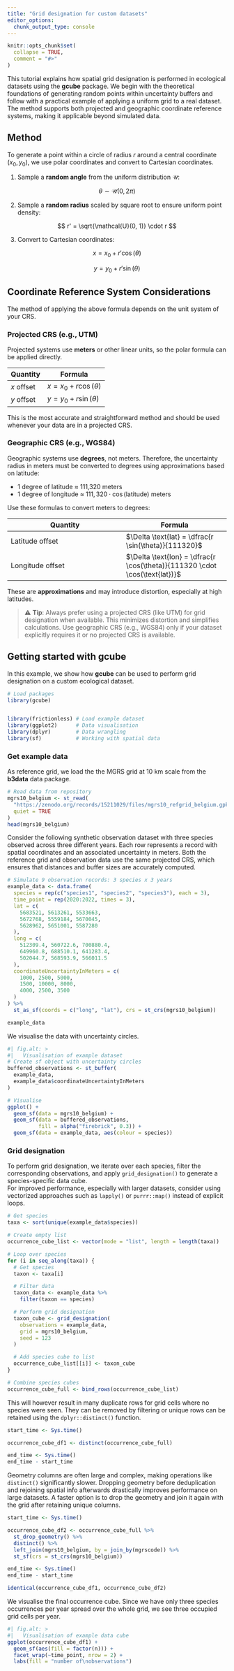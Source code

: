 ```yaml
---
title: "Grid designation for custom datasets"
editor_options: 
  chunk_output_type: console
---
```


```r
knitr::opts_chunk$set(
  collapse = TRUE,
  comment = "#>"
)
```

This tutorial explains how spatial grid designation is performed in ecological datasets using the **gcube** package. We begin with the theoretical foundations of generating random points within uncertainty buffers and follow with a practical example of applying a uniform grid to a real dataset. The method supports both projected and geographic coordinate reference systems, making it applicable beyond simulated data.

## Method

To generate a point within a circle of radius $r$ around a central coordinate $(x_0, y_0)$, we use polar coordinates and convert to Cartesian coordinates.

1. Sample a **random angle** from the uniform distribution $\mathcal{U}$:
   
$$
\theta \sim \mathcal{U}(0, 2\pi)
$$

2. Sample a **random radius** scaled by square root to ensure uniform point density:

$$
r' = \sqrt{\mathcal{U}(0, 1)} \cdot r
$$

3. Convert to Cartesian coordinates:

$$
x = x_0 + r' \cos(\theta)
$$

$$
y = y_0 + r' \sin(\theta)
$$

## Coordinate Reference System Considerations

The method of applying the above formula depends on the unit system of your CRS.

### Projected CRS (e.g., UTM)

Projected systems use **meters** or other linear units, so the polar formula can be applied directly.

| Quantity | Formula |
|----------|---------|
| $x$ offset | $x = x_0 + r \cos(\theta)$ |
| $y$ offset | $y = y_0 + r \sin(\theta)$ |

This is the most accurate and straightforward method and should be used whenever your data are in a projected CRS.

### Geographic CRS (e.g., WGS84)

Geographic systems use **degrees**, not meters. Therefore, the uncertainty radius in meters must be converted to degrees using approximations based on latitude:

- 1 degree of latitude ≈ 111,320 meters
- 1 degree of longitude ≈ $111{,}320 \cdot \cos(\text{latitude})$ meters

Use these formulas to convert meters to degrees:

| Quantity | Formula |
|----------|---------|
| Latitude offset | $\Delta \text{lat} = \dfrac{r \sin(\theta)}{111320}$ |
| Longitude offset | $\Delta \text{lon} = \dfrac{r \cos(\theta)}{111320 \cdot \cos(\text{lat})}$ |

These are **approximations** and may introduce distortion, especially at high latitudes.

> ⚠️ **Tip**: Always prefer using a projected CRS (like UTM) for grid designation when available. This minimizes distortion and simplifies calculations. Use geographic CRS (e.g., WGS84) only if your dataset explicitly requires it or no projected CRS is available.

## Getting started with gcube

In this example, we show how **gcube** can be used to perform grid designation on a custom ecological dataset.

```r
# Load packages
library(gcube)


library(frictionless) # Load example dataset
library(ggplot2)      # Data visualisation
library(dplyr)        # Data wrangling
library(sf)           # Working with spatial data
```

### Get example data

As reference grid, we load the the MGRS grid at 10 km scale from the **b3data** data package.

```r
# Read data from repository
mgrs10_belgium <- st_read(
  "https://zenodo.org/records/15211029/files/mgrs10_refgrid_belgium.gpkg",
  quiet = TRUE
)
head(mgrs10_belgium)
```

Consider the following synthetic observation dataset with three species observed across three different years. Each row represents a record with spatial coordinates and an associated uncertainty in meters.
Both the reference grid and observation data use the same projected CRS, which ensures that distances and buffer sizes are accurately computed.

```r
# Simulate 9 observation records: 3 species x 3 years
example_data <- data.frame(
  species = rep(c("species1", "species2", "species3"), each = 3),
  time_point = rep(2020:2022, times = 3),
  lat = c(
    5683521, 5613261, 5533663,
    5672768, 5559184, 5670045,
    5628962, 5651001, 5587280
  ),
  long = c(
    512309.4, 560722.6, 700880.4,
    649960.8, 688510.1, 641283.4,
    502044.7, 568593.9, 566011.5
  ),
  coordinateUncertaintyInMeters = c(
    1000, 2500, 5000,
    1500, 10000, 8000,
    4000, 2500, 3500
  )
) %>%
  st_as_sf(coords = c("long", "lat"), crs = st_crs(mgrs10_belgium))

example_data
```

We visualise the data with uncertainty circles.

```r
#| fig.alt: >
#|   Visualisation of example dataset
# Create sf object with uncertainty circles
buffered_observations <- st_buffer(
  example_data,
  example_data$coordinateUncertaintyInMeters
)

# Visualise
ggplot() +
  geom_sf(data = mgrs10_belgium) +
  geom_sf(data = buffered_observations,
          fill = alpha("firebrick", 0.3)) +
  geom_sf(data = example_data, aes(colour = species))
```

### Grid designation

To perform grid designation, we iterate over each species, filter the corresponding observations, and apply `grid_designation()` to generate a species-specific data cube.  
For improved performance, especially with larger datasets, consider using vectorized approaches such as `lapply()` or `purrr::map()` instead of explicit loops.

```r
# Get species
taxa <- sort(unique(example_data$species))

# Create empty list
occurrence_cube_list <- vector(mode = "list", length = length(taxa))

# Loop over species
for (i in seq_along(taxa)) {
  # Get species
  taxon <- taxa[i]

  # Filter data
  taxon_data <- example_data %>%
    filter(taxon == species)

  # Perform grid designation
  taxon_cube <- grid_designation(
    observations = example_data,
    grid = mgrs10_belgium,
    seed = 123
  )

  # Add species cube to list
  occurrence_cube_list[[i]] <- taxon_cube
}

# Combine species cubes
occurrence_cube_full <- bind_rows(occurrence_cube_list)
```

This will however result in many duplicate rows for grid cells where no species were seen.
They can be removed by filtering or unique rows can be retained using the `dplyr::distinct()` function.

```r
start_time <- Sys.time()

occurrence_cube_df1 <- distinct(occurrence_cube_full)

end_time <- Sys.time()
end_time - start_time
```

Geometry columns are often large and complex, making operations like `distinct()` significantly slower.
Dropping geometry before deduplication and rejoining spatial info afterwards drastically improves performance on large datasets.
A faster option is to drop the geometry and join it again with the grid after retaining unique columns.

```r
start_time <- Sys.time()

occurrence_cube_df2 <- occurrence_cube_full %>%
  st_drop_geometry() %>%
  distinct() %>%
  left_join(mgrs10_belgium, by = join_by(mgrscode)) %>%
  st_sf(crs = st_crs(mgrs10_belgium))

end_time <- Sys.time()
end_time - start_time
```

```r
identical(occurrence_cube_df1, occurrence_cube_df2)
```

We visualise the final occurrence cube.
Since we have only three species occurrences per year spread over the whole grid, we see three occupied grid cells per year.

```r
#| fig.alt: >
#|   Visualisation of example data cube
ggplot(occurrence_cube_df1) +
  geom_sf(aes(fill = factor(n))) +
  facet_wrap(~time_point, nrow = 2) +
  labs(fill = "number of\nobservations")
```
